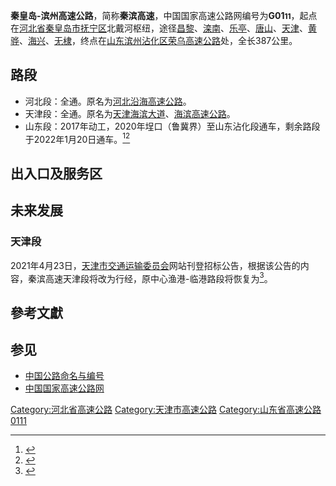 
{{中国高速公路信息框
| 编号 = G0111
| 名称 = 秦皇岛－滨州高速公路
| 地圖 = 
| 路線簡稱 = 秦滨
| 最近通車日期 = 2022年1月20日
| 规划总里程 = 387
| 起點 = [[河北省|河北省]][[秦皇岛市|秦皇岛市]][[抚宁区|抚宁区]]{{China Expwy Name|G1}}和{{China Expwy Name|S52|P=河北}}互通
| 終點 = [[山东省|山东省]][[滨州市|滨州市]][[沾化区|沾化区]]{{China Expwy Name|G18}}和[[沾临高速公路|沾临高速]]互通
| 出口處數 = 
| 服务区数 = 
}}

'''秦皇岛-滨州高速公路'''，简称'''秦滨高速'''，中国国家高速公路网编号为'''G01<small>11</small>'''，起点在[[河北省|河北省]][[秦皇岛市|秦皇岛市]][[抚宁区|抚宁区]]北戴河枢纽，途径[[昌黎县|昌黎]]、[[滦南|滦南]]、[[乐亭|乐亭]]、[[唐山|唐山]]、[[天津|天津]]、[[黄骅市|黄骅]]、[[海兴|海兴]]、[[无棣|无棣]]，终点在[[山东|山东]][[滨州|滨州]][[沾化区|沾化区]][[荣乌高速公路|荣乌高速公路]]处，全长387公里。

==路段==
*河北段：全通。原名为[[河北沿海高速公路|河北沿海高速公路]]。
*天津段：全通。原名为[[天津海滨大道|天津海滨大道]]、[[海滨高速公路|海滨高速公路]]。
*山东段：2017年动工，2020年埕口（鲁冀界）至山东沾化段通车，剩余路段于2022年1月20日通车。<ref>{{Cite web|url=http://qwfb.chinareports.org.cn/cjjt/74145.html|title=秦滨高速公路埕口（鲁冀界）至山东沾化段通车|date=2020-11-16|accessdate=2020-12-07|author=中国报道}}</ref><ref>{{Cite web|title=秦滨高速全线贯通_新浪山东_新浪网|url=http://sd.sina.com.cn/bz/2022-01-21/city-bz-ikyakumy1695034.shtml|access-date=2022-01-31|work=sd.sina.com.cn|archive-date=2022-01-31|archive-url=https://web.archive.org/web/20220131084522/http://sd.sina.com.cn/bz/2022-01-21/city-bz-ikyakumy1695034.shtml|dead-url=no}}</ref>

==出入口及服务区==
{{Start expwy exit box|place=1}}
{{expwy exit item|type=H|index=0|name=北戴河|place=[[秦皇岛市|秦皇岛市]]<br/>[[抚宁区|抚宁区]]|place rows=2|highway connection={{China Expwy Name|G1}}<br>{{China Expwy Name|S52|P=Hebei}}}}
{{expwy exit item|type=E|index=|name=秦皇岛西|road connection={{中国国道名|102}}}}
{{expwy exit item|type=E|name=南戴河|place=[[秦皇岛市|秦皇岛市]]<br/>[[北戴河区|北戴河区]]|place rows=2|road connection=[[抚南连接线|抚南连接线]]}}
{{expwy exit item|type=H|name=南戴河|highway connection={{China Expwy Name|S60|P=河北}}}}
{{expwy exit item|type=S|name=抚宁服务区|place=[[秦皇岛市|秦皇岛市]]<br/>[[抚宁区|抚宁区]]|place rows=2}}
{{expwy exit item|type=E|index=|name=抚宁南|road connection={{中国县道名|633|P=河北}}|}}
{{expwy exit item|type=E|index=|name=昌黎东|place=[[秦皇岛市|秦皇岛市]]<br/>[[昌黎县|昌黎县]]|place rows=6|road connection={{中国省道名|365|P=河北|昌黄路}}}}
{{expwy exit item|type=E|index=45|name=昌黎南|road connection={{中国省道名|261|P=河北}}}}
{{expwy exit item|type=H|index=47|name=北戴河机场|highway connection={{China Expwy Name|S62|P=河北}}}}
{{expwy exit item|type=E|index=52|name=荒佃庄|road connection=SL83省道|comment=}}
{{expwy exit item|type=S|name=昌黎服务区}}
{{expwy exit item|type=Q|name=滦河特大桥}}
{{expwy exit item|type=E|index=71|name=乐亭东|place=[[唐山市|唐山市]]<br/>[[乐亭县|乐亭县]]|place rows=4|road connection={{中国省道名|261|P=河北}}}}
{{expwy exit item|type=H|index=77|name=唐港互通|highway connection={{China Expwy Name|S004|P=河北}}}}
{{expwy exit item|type=E|index=87|name=乐亭南|road connection=SL26 乐北线}}
{{expwy exit item|type=S|name=乐亭服务区}}
{{expwy exit item|type=E|index=105|name=滦南南|place=[[唐山市|唐山市]]<br/>[[滦南县|滦南县]]|place rows=2|road connection=SL28 古柳线}}
{{expwy exit item|type=H|index=|name=曹妃甸北|highway connection=S51 {{China Expwy Name|S51|P=河北}}}}
{{expwy exit item|type=E|index=122|name=唐海北|place=[[唐山市|唐山市]]<br/>[[曹妃甸区|曹妃甸区]]|place rows=4|road connection={{中国国道名|508}}}}
{{expwy exit item|type=S|name=唐海服务区}}
{{expwy exit item|type=E|index=141|name=南堡|road connection=SL27 大碱线}}
{{expwy exit item|type=H|index=146|name=南堡|highway connection={{China Expwy Name|S41|P=河北}}}}
{{expwy exit item|type=E|index=155|name=丰南南|place=[[唐山市|唐山市]]<br/>[[丰南区|丰南区]]|place rows=2|road connection=SL49 丰碱线}}
{{expwy exit item|type=Q|name=涧河大桥}}
{{expwy exit item|type=S|state=L|index=|name=涧河服务区|place=[[天津市|天津市]]<br/>[[滨海新区|滨海新区]]|place rows=26|comment=自2019年起秦皇岛方向施工改造封闭}}
{{expwy exit item|type=H|index=172|name=大神堂立交|highway connection={{China Expwy Name|G2502}}}}
{{expwy exit item|type=S|state=U|index=|name=双桥服务区|comment=秦皇岛方向，服务区出口连接G2502<br>因施工改造长期封闭}}
{{expwy exit item|type=H|index=179|name=滨海绕城高速北部立交|highway connection={{China Expwy Name|S11|P=天津|name=[[海滨高速公路|海滨大道]]}}<br>{{China Expwy Name|S31|P=天津}}（神港旅游区方向，远期规划）|comment=秦皇岛方向入，滨州方向出}}
{{expwy exit item|type=E|index=|name=汉沽东|road connection={{中国省道名|234|P=天津|汉蔡路}}|comment=秦皇岛方向出，滨州方向入}}
{{expwy exit item|type=Q|name=汉北路大桥}}
{{expwy exit item|type=Q|name=蓟运河大桥}}
{{expwy exit item|type=E|index=|state=L|name=汉沽西|road connection={{中国国道名|228}}（塘汉快速路）|comment=建成后长期未开通}}
{{expwy exit item|type=E|index=|state=L|name=清河农场东|road connection=|comment=建成后长期未开通}}
{{expwy exit item|type=H|index=|name=塘承高速互通立交|highway connection={{China Expwy Name|S21|P=天津}}}}
{{expwy exit item|type=E|index=|state=L|name=清河农场西|road connection=[[海清公路|海清公路]]|comment=建成后长期未开通}}
{{Expwy exit item|type=EH|name=北环铁路立交<br>黄港|highway connection={{China Expwy Name|S30|P=天津}}<br>{{China Expwy Name|G25}}（间接连接）<br>欣嘉园南路（间接连接）}}
{{expwy exit item|type=S|index=|state=L|name=塘沽服务区|comment=建成后长期未开通}}
{{expwy exit item|type=E|index=|name=九大街|road connection=北大街}}
{{Expwy exit item|type=H|name=西部新城互通|highway connection={{China Expwy Name|S3|P=天津}}}}
{{expwy exit item|type=Q|name=二丈河大桥}}
{{Expwy exit item|type=E|name=西部新城|highway connection=郑田道}}
{{Expwy exit item|type=EH|state=U|name=塘沽南|highway connection=庄房南道<br>{{China Expwy Name|S50|P=天津}}}}
{{Expwy exit item|type=H|name=滨海绕城互通|highway connection=S85 西外环高速官港支线（秦滨联络线）}}
{{expwy exit item|type=P|index=|state=L|name=津港停车区|comment=建成后长期未开通}}
{{Expwy exit item|type=H|name=津港高速互通立交|highway connection={{China Expwy Name|S11|P=天津|name=[[海滨高速公路|海滨大道]]}}<br>{{China Expwy Name|S31|P=天津}}（南疆港区方向，规划中）}}
{{Expwy exit item|type=E|name=轻纺经济区|road connection={{中国国道名|336}}（轻纺大道）}}
{{Expwy exit item|type=S|name=轻纺服务区}}
{{Expwy exit item|type=E|state=L|name=减河北|road connection=海防路|comment=秦皇岛方向入，滨州方向出<br>滨海新区至黄骅段开通后长期封闭}}
{{Expwy exit item|type=H|highway connection={{China Expwy Name|G0211}}|comment=不能从港北路或海港路进出<br>（两道路仅连接津石高速）}}
{{Expwy exit item|type=E|name=南港|road connection=红旗路}}
{{expwy exit item|type=E|state=U|name=|place=[[沧州市|沧州市]]<br/>[[黄骅市|黄骅市]]|place rows=7|road connection=}}
{{expwy exit item|type=E|index=|name=中捷|road connection=SL24省道}}
{{expwy exit item|type=S|name=渤海新区服务区}}
{{expwy exit item|type=E|index=|name=新区北|road connection=SL50 北京大道、北疏港路}}
{{expwy exit item|type=E|index=|name=渤海新区|road connection={{中国国道名|307}}（中疏港路）}}
{{expwy exit item|type=H|index=|name=海兴|road connection={{China Expwy Name|G1811}}}}
{{expwy exit item|type=E|index=|name=海丰|road connection={{中国国道名|228}}}}
{{expwy exit item|type=E|index=|name=无棣埕口|place=[[滨州市|滨州市]]<br/>[[无棣县|无棣县]]|place rows=5|road connection=}}
{{expwy exit item|type=E|index=|name=滨港|road connection=}}
{{expwy exit item|type=P|index=|name=北海停车区|comment=}}
{{expwy exit item|type=E|index=|name=无棣西小王|road connection={{中国省道名|233|P=山东}}}}
{{expwy exit item|type=S|index=|name=无棣东服务区|comment=}}
{{expwy exit item|type=E|index=|name=沾化北|place=[[滨州市|滨州市]]<br/>[[沾化区|沾化区]]|place rows=2|road connection={{中国省道名|236|P=山东}}}}
{{Expwy exit item|type=H|name=|highway connection={{China Expwy Name|G18}}<br>[[沾临高速公路|沾临高速]]（建设中）}}
{{End expwy exit box|place=1}}

==未来发展==
===天津段===
2021年4月23日，[[天津市交通运输委员会|天津市交通运输委员会]]网站刊登招标公告，根据该公告的内容，秦滨高速天津段将改为行经{{China Expwy Name|S31|P=Tianjin}}，原中心渔港-临港路段将恢复为{{China Expwy Name|S11|P=Tianjin}}<ref>{{cite web|url=http://jtys.tj.gov.cn/ZWGK6002/JTYSGCJS1685/ZBGG1389/202104/t20210423_5433773.html|title=G0111秦滨高速天津滨海新区路段路线调整工作（交通标志）工程施工 招标公告|date=2021-04-23|access-date=2021-06-21|archive-date=2021-06-28|archive-url=https://web.archive.org/web/20210628125650/http://jtys.tj.gov.cn/ZWGK6002/JTYSGCJS1685/ZBGG1389/202104/t20210423_5433773.html|dead-url=no}}</ref>。

== 參考文獻 ==
{{reflist}}
==参见==
*[[中国公路命名与编号|中国公路命名与编号]]
*[[中国国家高速公路网|中国国家高速公路网]]
{{Navboxes
| title =中国高速公路
|titlestyle =background: #008000; color:white;
| list1  =
{{中国国家高速公路网}}
{{河北省高速公路}}
{{天津市高速公路}}
{{山东省高速公路}}
}}

[[Category:河北省高速公路|Category:河北省高速公路]]
[[Category:天津市高速公路|Category:天津市高速公路]]
[[Category:山东省高速公路|Category:山东省高速公路]]
[[Category:中国国家高速公路网首都辐射线联络线|0111]]
